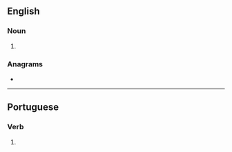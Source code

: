 ==English==

===Noun===
{{head|en|noun plural form}}

# {{plural of|panada|lang=en}}

===Anagrams===
* {{anagrams|en|a=aaadnps|pasanda}}

----

==Portuguese==

===Verb===
{{head|pt|verb form}}

# {{pt-verb-form-of|panar}}